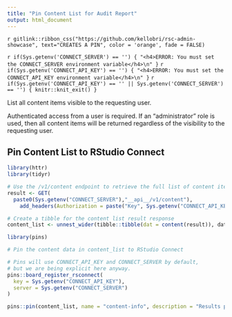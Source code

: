 ```yaml
---
title: "Pin Content List for Audit Report"
output: html_document
---
```


`r gitlink::ribbon_css("https://github.com/kellobri/rsc-admin-showcase", text="CREATES A PIN", color = 'orange', fade = FALSE)`

`r if(Sys.getenv('CONNECT_SERVER') == '') { "<h4>ERROR: You must set the CONNECT_SERVER environment variable</h4>\n" }`
`r if(Sys.getenv('CONNECT_API_KEY') == '') { "<h4>ERROR: You must set the CONNECT_API_KEY environment variable</h4>\n" }`
`r if(Sys.getenv('CONNECT_API_KEY') == '' || Sys.getenv('CONNECT_SERVER') == '') { knitr::knit_exit() }`

List all content items visible to the requesting user.

Authenticated access from a user is required. If an "administrator" role is used, then all content items will be returned regardless of the visibility to the requesting user.

## Pin Content List to RStudio Connect

```r
library(httr)
library(tidyr)

# Use the /v1/content endpoint to retrieve the full list of content items
result <- GET(
  paste0(Sys.getenv("CONNECT_SERVER"),"__api__/v1/content"),
    add_headers(Authorization = paste("Key", Sys.getenv("CONNECT_API_KEY"))))

# Create a tibble for the content list result response
content_list <- unnest_wider(tibble::tibble(dat = content(result)), dat) 
```

```r
library(pins)

# Pin the content data in content_list to RStudio Connect

# Pins will use CONNECT_API_KEY and CONNECT_SERVER by default,
# but we are being explicit here anyway.
pins::board_register_rsconnect(
  key = Sys.getenv("CONNECT_API_KEY"), 
  server = Sys.getenv("CONNECT_SERVER")
)

pins::pin(content_list, name = "content-info", description = "Results pulled from the /v1/content API", board = "rsconnect")
```